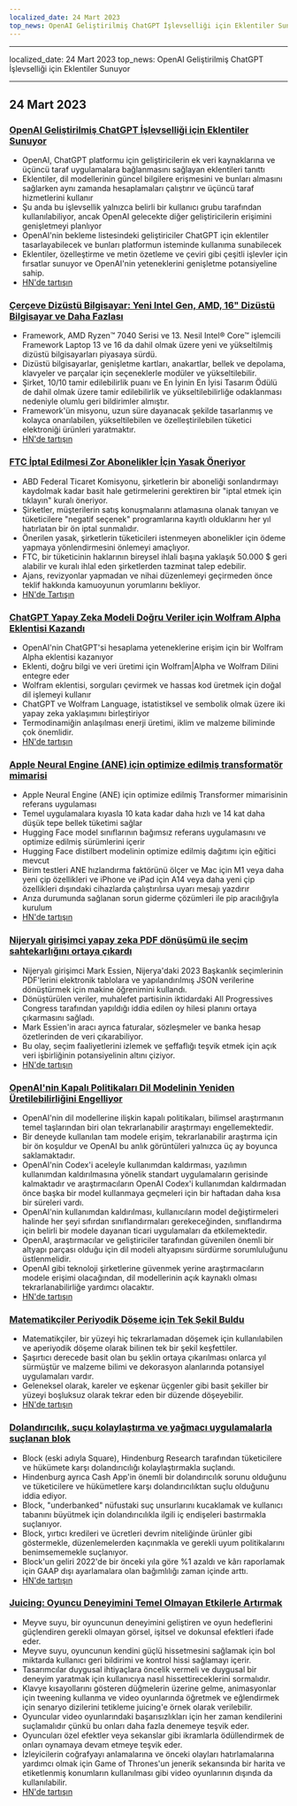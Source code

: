 ```yaml
---
localized_date: 24 Mart 2023
top_news: OpenAI Geliştirilmiş ChatGPT İşlevselliği için Eklentiler Sunuyor
---
```


---

localized_date: 24 Mart 2023
top_news: OpenAI Geliştirilmiş ChatGPT İşlevselliği için Eklentiler Sunuyor

---



<CallToAction />

<Steps>

## 24 Mart 2023

### [OpenAI Geliştirilmiş ChatGPT İşlevselliği için Eklentiler Sunuyor](https://openai.com/blog/chatgpt-plugins)

- OpenAI, ChatGPT platformu için geliştiricilerin ek veri kaynaklarına ve üçüncü taraf uygulamalara bağlanmasını sağlayan eklentileri tanıttı
- Eklentiler, dil modellerinin güncel bilgilere erişmesini ve bunları almasını sağlarken aynı zamanda hesaplamaları çalıştırır ve üçüncü taraf hizmetlerini kullanır
- Şu anda bu işlevsellik yalnızca belirli bir kullanıcı grubu tarafından kullanılabiliyor, ancak OpenAI gelecekte diğer geliştiricilerin erişimini genişletmeyi planlıyor
- OpenAI'nin bekleme listesindeki geliştiriciler ChatGPT için eklentiler tasarlayabilecek ve bunları platformun isteminde kullanıma sunabilecek
- Eklentiler, özelleştirme ve metin özetleme ve çeviri gibi çeşitli işlevler için fırsatlar sunuyor ve OpenAI'nin yeteneklerini genişletme potansiyeline sahip.
- [HN'de tartışın](http://news.ycombinator.com/item?id=35277677)

### [Çerçeve Dizüstü Bilgisayar: Yeni Intel Gen, AMD, 16" Dizüstü Bilgisayar ve Daha Fazlası](https://frame.work/)

- Framework, AMD Ryzen™ 7040 Serisi ve 13. Nesil Intel® Core™ işlemcili Framework Laptop 13 ve 16 da dahil olmak üzere yeni ve yükseltilmiş dizüstü bilgisayarları piyasaya sürdü.
- Dizüstü bilgisayarlar, genişletme kartları, anakartlar, bellek ve depolama, klavyeler ve parçalar için seçeneklerle modüler ve yükseltilebilir.
- Şirket, 10/10 tamir edilebilirlik puanı ve En İyinin En İyisi Tasarım Ödülü de dahil olmak üzere tamir edilebilirlik ve yükseltilebilirliğe odaklanması nedeniyle olumlu geri bildirimler almıştır.
- Framework'ün misyonu, uzun süre dayanacak şekilde tasarlanmış ve kolayca onarılabilen, yükseltilebilen ve özelleştirilebilen tüketici elektroniği ürünleri yaratmaktır.
- [HN'de tartışın](http://news.ycombinator.com/item?id=35277660)

### [FTC İptal Edilmesi Zor Abonelikler İçin Yasak Öneriyor](https://www.theverge.com/2023/3/23/23652373/ftc-click-to-cancel-subscription-service-dark-patterns-ban)

- ABD Federal Ticaret Komisyonu, şirketlerin bir aboneliği sonlandırmayı kaydolmak kadar basit hale getirmelerini gerektiren bir "iptal etmek için tıklayın" kuralı öneriyor.
- Şirketler, müşterilerin satış konuşmalarını atlamasına olanak tanıyan ve tüketicilere "negatif seçenek" programlarına kayıtlı olduklarını her yıl hatırlatan bir ön iptal sunmalıdır.
- Önerilen yasak, şirketlerin tüketicileri istenmeyen abonelikler için ödeme yapmaya yönlendirmesini önlemeyi amaçlıyor.
- FTC, bir tüketicinin haklarının bireysel ihlali başına yaklaşık 50.000 $ geri alabilir ve kuralı ihlal eden şirketlerden tazminat talep edebilir.
- Ajans, revizyonlar yapmadan ve nihai düzenlemeyi geçirmeden önce teklif hakkında kamuoyunun yorumlarını bekliyor.
- [HN'de Tartışın](http://news.ycombinator.com/item?id=35274519)

### [ChatGPT Yapay Zeka Modeli Doğru Veriler için Wolfram Alpha Eklentisi Kazandı](https://writings.stephenwolfram.com/2023/03/chatgpt-gets-its-wolfram-superpowers/)

- OpenAI'nin ChatGPT'si hesaplama yeteneklerine erişim için bir Wolfram Alpha eklentisi kazanıyor
- Eklenti, doğru bilgi ve veri üretimi için Wolfram|Alpha ve Wolfram Dilini entegre eder
- Wolfram eklentisi, sorguları çevirmek ve hassas kod üretmek için doğal dil işlemeyi kullanır
- ChatGPT ve Wolfram Language, istatistiksel ve sembolik olmak üzere iki yapay zeka yaklaşımını birleştiriyor
- Termodinamiğin anlaşılması enerji üretimi, iklim ve malzeme biliminde çok önemlidir.
- [HN'de tartışın](http://news.ycombinator.com/item?id=35277925)

### [Apple Neural Engine (ANE) için optimize edilmiş transformatör mimarisi](https://github.com/apple/ml-ane-transformers)

- Apple Neural Engine (ANE) için optimize edilmiş Transformer mimarisinin referans uygulaması
- Temel uygulamalara kıyasla 10 kata kadar daha hızlı ve 14 kat daha düşük tepe bellek tüketimi sağlar
- Hugging Face model sınıflarının bağımsız referans uygulamasını ve optimize edilmiş sürümlerini içerir
- Hugging Face distilbert modelinin optimize edilmiş dağıtımı için eğitici mevcut
- Birim testleri ANE hızlandırma faktörünü ölçer ve Mac için M1 veya daha yeni çip özellikleri ve iPhone ve iPad için A14 veya daha yeni çip özellikleri dışındaki cihazlarda çalıştırılırsa uyarı mesajı yazdırır
- Arıza durumunda sağlanan sorun giderme çözümleri ile pip aracılığıyla kurulum
- [HN'de tartışın](http://news.ycombinator.com/item?id=35282325)

### [Nijeryalı girişimci yapay zeka PDF dönüşümü ile seçim sahtekarlığını ortaya çıkardı](https://markessien.com/posts/drama_of_transcription/)

- Nijeryalı girişimci Mark Essien, Nijerya'daki 2023 Başkanlık seçimlerinin PDF'lerini elektronik tablolara ve yapılandırılmış JSON verilerine dönüştürmek için makine öğrenimini kullandı.
- Dönüştürülen veriler, muhalefet partisinin iktidardaki All Progressives Congress tarafından yapıldığı iddia edilen oy hilesi planını ortaya çıkarmasını sağladı.
- Mark Essien'in aracı ayrıca faturalar, sözleşmeler ve banka hesap özetlerinden de veri çıkarabiliyor.
- Bu olay, seçim faaliyetlerini izlemek ve şeffaflığı teşvik etmek için açık veri işbirliğinin potansiyelinin altını çiziyor.
- [HN'de tartışın](http://news.ycombinator.com/item?id=35272227)

### [OpenAI'nin Kapalı Politikaları Dil Modelinin Yeniden Üretilebilirliğini Engelliyor](https://aisnakeoil.substack.com/p/openais-policies-hinder-reproducible)

- OpenAI'nin dil modellerine ilişkin kapalı politikaları, bilimsel araştırmanın temel taşlarından biri olan tekrarlanabilir araştırmayı engellemektedir.
- Bir deneyde kullanılan tam modele erişim, tekrarlanabilir araştırma için bir ön koşuldur ve OpenAI bu anlık görüntüleri yalnızca üç ay boyunca saklamaktadır.
- OpenAI'nin Codex'i aceleyle kullanımdan kaldırması, yazılımın kullanımdan kaldırılmasına yönelik standart uygulamaların gerisinde kalmaktadır ve araştırmacıların OpenAI Codex'i kullanımdan kaldırmadan önce başka bir model kullanmaya geçmeleri için bir haftadan daha kısa bir süreleri vardı.
- OpenAI'nin kullanımdan kaldırılması, kullanıcıların model değiştirmeleri halinde her şeyi sıfırdan sınıflandırmaları gerekeceğinden, sınıflandırma için belirli bir modele dayanan ticari uygulamaları da etkilemektedir.
- OpenAI, araştırmacılar ve geliştiriciler tarafından güvenilen önemli bir altyapı parçası olduğu için dil modeli altyapısını sürdürme sorumluluğunu üstlenmelidir.
- OpenAI gibi teknoloji şirketlerine güvenmek yerine araştırmacıların modele erişimi olacağından, dil modellerinin açık kaynaklı olması tekrarlanabilirliğe yardımcı olacaktır.
- [HN'de tartışın](http://news.ycombinator.com/item?id=35269304)

### [Matematikçiler Periyodik Döşeme için Tek Şekil Buldu](https://www.newscientist.com/article/2365363-mathematicians-discover-shape-that-can-tile-a-wall-and-never-repeat/)

- Matematikçiler, bir yüzeyi hiç tekrarlamadan döşemek için kullanılabilen ve aperiyodik döşeme olarak bilinen tek bir şekil keşfettiler.
- Şaşırtıcı derecede basit olan bu şeklin ortaya çıkarılması onlarca yıl sürmüştür ve malzeme bilimi ve dekorasyon alanlarında potansiyel uygulamaları vardır.
- Geleneksel olarak, kareler ve eşkenar üçgenler gibi basit şekiller bir yüzeyi boşluksuz olarak tekrar eden bir düzende döşeyebilir.
- [HN'de tartışın](http://news.ycombinator.com/item?id=35273707)

### [Dolandırıcılık, suçu kolaylaştırma ve yağmacı uygulamalarla suçlanan blok](https://hindenburgresearch.com/block/)

- Block (eski adıyla Square), Hindenburg Research tarafından tüketicilere ve hükümete karşı dolandırıcılığı kolaylaştırmakla suçlandı.
- Hindenburg ayrıca Cash App'in önemli bir dolandırıcılık sorunu olduğunu ve tüketicilere ve hükümetlere karşı dolandırıcılıktan suçlu olduğunu iddia ediyor.
- Block, "underbanked" nüfustaki suç unsurlarını kucaklamak ve kullanıcı tabanını büyütmek için dolandırıcılıkla ilgili iç endişeleri bastırmakla suçlanıyor.
- Block, yırtıcı kredileri ve ücretleri devrim niteliğinde ürünler gibi göstermekle, düzenlemelerden kaçınmakla ve gerekli uyum politikalarını benimsememekle suçlanıyor.
- Block'un geliri 2022'de bir önceki yıla göre %1 azaldı ve kârı raporlamak için GAAP dışı ayarlamalara olan bağımlılığı zaman içinde arttı.
- [HN'de tartışın](http://news.ycombinator.com/item?id=35273782)

### [Juicing: Oyuncu Deneyimini Temel Olmayan Etkilerle Artırmak](https://garden.bradwoods.io/notes/design/juice)

- Meyve suyu, bir oyuncunun deneyimini geliştiren ve oyun hedeflerini güçlendiren gerekli olmayan görsel, işitsel ve dokunsal efektleri ifade eder.
- Meyve suyu, oyuncunun kendini güçlü hissetmesini sağlamak için bol miktarda kullanıcı geri bildirimi ve kontrol hissi sağlamayı içerir.
- Tasarımcılar duygusal ihtiyaçlara öncelik vermeli ve duygusal bir deneyim yaratmak için kullanıcıya nasıl hissettireceklerini sormalıdır.
- Klavye kısayollarını gösteren düğmelerin üzerine gelme, animasyonlar için tweening kullanma ve video oyunlarında öğretmek ve eğlendirmek için senaryo dizilerini tetikleme juicing'e örnek olarak verilebilir.
- Oyuncular video oyunlarındaki başarısızlıkları için her zaman kendilerini suçlamalıdır çünkü bu onları daha fazla denemeye teşvik eder.
- Oyuncuları özel efektler veya sekanslar gibi ikramlarla ödüllendirmek de onları oynamaya devam etmeye teşvik eder.
- İzleyicilerin coğrafyayı anlamalarına ve önceki olayları hatırlamalarına yardımcı olmak için Game of Thrones'un jenerik sekansında bir harita ve etiketlenmiş konumların kullanılması gibi video oyunlarının dışında da kullanılabilir.
- [HN'de tartışın](http://news.ycombinator.com/item?id=35273139)

</Steps>
